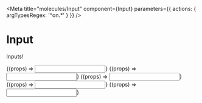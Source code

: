 

<Meta
  title="molecules/Input"
  component={Input}
  parameters={{ actions: { argTypesRegex: '^on.*' } }}
/>

# Input

Inputs!

<Canvas>
  <Story name="Default" args={{ value: fAddress, placeholder: 'Enter some text...' }}>
    {(props) => <Input {...props} />}
  </Story>
</Canvas>

<Canvas>
  <Story
    name="Error"
    args={{
      value: fAddress,
      variant: 'default',
      hasError: true,
      placeholder: 'Enter some text...'
    }}>
    {(props) => <Input {...props} />}
  </Story>
</Canvas>

<Canvas>
  <Story
    name="Simple"
    args={{ value: fAddress, variant: 'simple', placeholder: 'Enter some text...' }}>
    {(props) => <Input {...props} />}
  </Story>
</Canvas>

<Canvas>
  <Story
    name="With Icon"
    args={{
      value: fAddress,
      variant: 'simple',
      icon: 'search',
      placeholder: 'Enter some text...'
    }}>
    {(props) => <Input {...props} />}
  </Story>
</Canvas>

<Canvas>
  <Story
    name="Custom Width/Height"
    args={{
      value: fAddress,
      variant: 'simple',
      icon: 'search',
      height: '50px',
      width: '300px',
      placeholder: 'Enter some text...'
    }}>
    {(props) => <Input {...props} />}
  </Story>
</Canvas>
